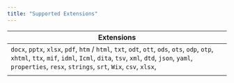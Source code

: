 ```yaml
---
title: "Supported Extensions"
---
```

| Extensions   | 
|------------|
| `docx`, `pptx`, `xlsx`, `pdf`, `htm` / `html`, `txt`, `odt`, `ott`, `ods`, `ots`, `odp`, `otp`, `xhtml`, `ttx`, `mif`, `idml`, `Icml`, `dita`, `tsv`, `xml`, `dtd`, `json`, `yaml`, `properties`, `resx`, `strings`, `srt`, `Wix`, `csv`, `xlsx`,
    | 
